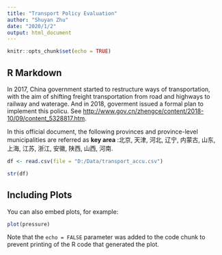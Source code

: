 ```yaml
---
title: "Transport Policy Evaluation"
author: "Shuyan Zhu"
date: "2020/1/2"
output: html_document
---
```


```r
knitr::opts_chunk$set(echo = TRUE)
```

## R Markdown

In 2017, China government started to restructure ways of transportation, with the aim of shifting freight transportation from road and highways to railway and waterage. And in 2018, goverment issued a formal plan to implement this policu. See <http://www.gov.cn/zhengce/content/2018-10/09/content_5328817.htm>.

In this official document, the following provinces and province-level municipalities are referred as **key area** :北京, 天津, 河北, 辽宁, 内蒙古, 山东, 上海, 江苏, 浙江, 安徽, 陕西, 山西, 河南.

```r
df <- read.csv(file = "D:/Data/transport_accu.csv")
```

```r
str(df)
```

## Including Plots

You can also embed plots, for example:

```r
plot(pressure)
```

Note that the `echo = FALSE` parameter was added to the code chunk to prevent printing of the R code that generated the plot.
